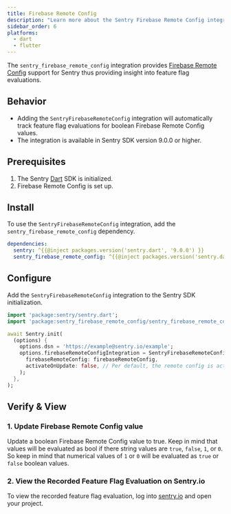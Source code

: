 ```yaml
---
title: Firebase Remote Config
description: "Learn more about the Sentry Firebase Remote Config integration for the Dart SDK."
sidebar_order: 6
platforms:
  - dart
  - flutter
---
```


The `sentry_firebase_remote_config` integration provides [Firebase Remote Config](https://firebase.google.com/docs/remote-config) support for Sentry thus providing insight into feature flag evaluations.

## Behavior

- Adding the `SentryFirebaseRemoteConfig` integration will automatically track feature flag evaluations for boolean Firebase Remote Config values.
- The integration is available in Sentry SDK version 9.0.0 or higher.

## Prerequisites

1. The Sentry [Dart](/platforms/dart/#configure) SDK is initialized.
2. Firebase Remote Config is set up.

## Install

To use the `SentryFirebaseRemoteConfig` integration, add the `sentry_firebase_remote_config` dependency.

```yml {filename:pubspec.yaml}
dependencies:
  sentry: ^{{@inject packages.version('sentry.dart', '9.0.0') }}
  sentry_firebase_remote_config: ^{{@inject packages.version('sentry.dart.firebase_remote_config', '9.0.0') }}
```

## Configure

Add the `SentryFirebaseRemoteConfig` integration to the Sentry SDK initialization.

```dart
import 'package:sentry/sentry.dart';
import 'package:sentry_firebase_remote_config/sentry_firebase_remote_config.dart';

await Sentry.init(
  (options) {
    options.dsn = 'https://example@sentry.io/example';
    options.firebaseRemoteConfigIntegration = SentryFirebaseRemoteConfig(
      firebaseRemoteConfig: firebaseRemoteConfig,
      activateOnUpdate: false, // Per default, the remote config is activated on update. You can opt out by setting this to false.
    );
  },
);
```

## Verify & View

### 1. Update Firebase Remote Config value

Update a boolean Firebase Remote Config value to true. Keep in mind that values will be evaluated as bool if there string values are `true`, `false`, `1`, or `0`. So keep in mind that numerical values of `1` or `0` will be evaluated as `true` or `false` boolean values.

### 2. View the Recorded Feature Flag Evaluation on Sentry.io

To view the recorded feature flag evaluation, log into [sentry.io](https://sentry.io) and open your project.
